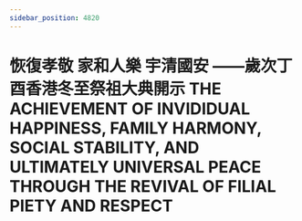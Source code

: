 ```yaml
---
sidebar_position: 4820
---
```



# 恢復孝敬 家和人樂 宇清國安 ——歲次丁酉香港冬至祭祖大典開示 THE ACHIEVEMENT OF INVIDIDUAL HAPPINESS, FAMILY HARMONY, SOCIAL STABILITY, AND ULTIMATELY UNIVERSAL PEACE THROUGH THE REVIVAL OF FILIAL PIETY AND RESPECT 


<ReactPlayer controls='true' url='https://tw4.amtb.de/redirect/media/himp4/32/32-255/32-255-0001.mp4' />
